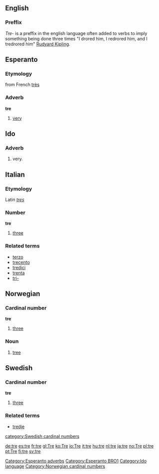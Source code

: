 ==English==
===Preffix===
''Tre-'' is a preffix in the english language often added to verbs to imply something being done three times "I drored him, I redrored him, and I tredrored him" [[:en:Rudyard Kipling|Rudyard Kipling]].

==Esperanto==
===Etymology===
from French [[très]]
===Adverb===
'''tre'''
# [[very]]
[[Category:Esperanto adverbs]]
[[Category:Esperanto BRO1]]

==Ido==
===Adverb===
# very.
[[Category:Ido language]]

==Italian==
===Etymology===
Latin ''[[tres]]''
===Number===
'''tre''' 

# [[three]]

===Related terms===
*[[terzo]]
*[[trecento]]
*[[tredici]]
*[[trenta]]
*[[tri-]]

==Norwegian==
===Cardinal number===
[[Category:Norwegian cardinal numbers]]
'''tre'''
#[[three]]
===Noun===
{{no-noun-irreg|n|[[treet]]|[[trær]]|[[trærne]]}}
#[[tree]]

==Swedish==
===Cardinal number===
'''tre'''

#[[three]]

===Related terms===
*[[tredje]]
[[category:Swedish cardinal numbers]]

[[de:tre]]
[[es:tre]]
[[fr:tre]]
[[gl:Tre]]
[[ko:Tre]]
[[io:Tre]]
[[it:tre]]
[[hu:tre]]
[[nl:tre]]
[[ja:tre]]
[[no:Tre]]
[[pl:tre]]
[[pt:Tre]]
[[fi:tre]]
[[sv:tre]]
